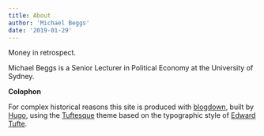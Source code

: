 ```yaml
---
title: About
author: 'Michael Beggs'
date: '2019-01-29'
---
```

Money in retrospect.

Michael Beggs is a Senior Lecturer in Political Economy at the University of Sydney.

**Colophon**

For complex historical reasons this site is produced with [blogdown](https://bookdown.org/yihui/blogdown/), built by [Hugo](https://gohugo.io), using the [Tuftesque](https://github.com/nstrayer/tuftesque) theme based on the typographic style of [Edward Tufte](https://www.edwardtufte.com/tufte/).
